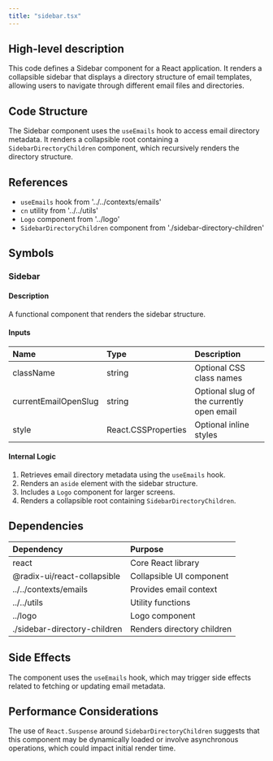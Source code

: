 ```yaml
---
title: "sidebar.tsx"
---
```


## High-level description
This code defines a Sidebar component for a React application. It renders a collapsible sidebar that displays a directory structure of email templates, allowing users to navigate through different email files and directories.

## Code Structure
The Sidebar component uses the `useEmails` hook to access email directory metadata. It renders a collapsible root containing a `SidebarDirectoryChildren` component, which recursively renders the directory structure.

## References
- `useEmails` hook from '../../contexts/emails'
- `cn` utility from '../../utils'
- `Logo` component from '../logo'
- `SidebarDirectoryChildren` component from './sidebar-directory-children'

## Symbols

### Sidebar
#### Description
A functional component that renders the sidebar structure.

#### Inputs
| Name | Type | Description |
|:-----|:-----|:------------|
| className | string | Optional CSS class names |
| currentEmailOpenSlug | string | Optional slug of the currently open email |
| style | React.CSSProperties | Optional inline styles |

#### Internal Logic
1. Retrieves email directory metadata using the `useEmails` hook.
2. Renders an `aside` element with the sidebar structure.
3. Includes a `Logo` component for larger screens.
4. Renders a collapsible root containing `SidebarDirectoryChildren`.

## Dependencies
| Dependency | Purpose |
|:-----------|:--------|
| react | Core React library |
| @radix-ui/react-collapsible | Collapsible UI component |
| ../../contexts/emails | Provides email context |
| ../../utils | Utility functions |
| ../logo | Logo component |
| ./sidebar-directory-children | Renders directory children |

## Side Effects
The component uses the `useEmails` hook, which may trigger side effects related to fetching or updating email metadata.

## Performance Considerations
The use of `React.Suspense` around `SidebarDirectoryChildren` suggests that this component may be dynamically loaded or involve asynchronous operations, which could impact initial render time.